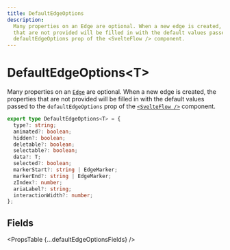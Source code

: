 ```yaml
---
title: DefaultEdgeOptions
description:
  Many properties on an Edge are optional. When a new edge is created, the properties
  that are not provided will be filled in with the default values passed to the
  defaultEdgeOptions prop of the <SvelteFlow /> component.
---
```



# DefaultEdgeOptions&lt;T>

Many properties on an [`Edge`](/api-reference/types/edge) are optional. When a new edge is created,
the properties that are not provided will be filled in with the default values
passed to the `defaultEdgeOptions` prop of the [`<SvelteFlow />`](/api-reference/svelte-flow#defaultedgeoptions)
component.

```ts
export type DefaultEdgeOptions<T> = {
  type?: string;
  animated?: boolean;
  hidden?: boolean;
  deletable?: boolean;
  selectable?: boolean;
  data?: T;
  selected?: boolean;
  markerStart?: string | EdgeMarker;
  markerEnd?: string | EdgeMarker;
  zIndex?: number;
  ariaLabel?: string;
  interactionWidth?: number;
};
```

## Fields

<PropsTable {...defaultEdgeOptionsFields} />

